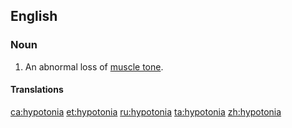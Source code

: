 ==English==

===Noun===
{{wikipedia}}
{{en-noun|~}}

# An abnormal loss of [[muscle tone]].

====Translations====
{{trans-top|abnormal loss of muscle tone}}
{{trans-mid}}
{{trans-bottom}}

[[ca:hypotonia]]
[[et:hypotonia]]
[[ru:hypotonia]]
[[ta:hypotonia]]
[[zh:hypotonia]]